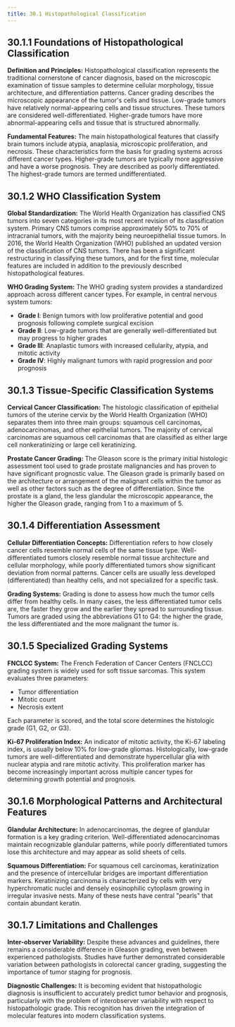```yaml
---
title: 30.1 Histopathological Classification
---
```




## 30.1.1 Foundations of Histopathological Classification

**Definition and Principles:**
Histopathological classification represents the traditional cornerstone of cancer diagnosis, based on the microscopic examination of tissue samples to determine cellular morphology, tissue architecture, and differentiation patterns. Cancer grading describes the microscopic appearance of the tumor's cells and tissue. Low-grade tumors have relatively normal-appearing cells and tissue structures. These tumors are considered well-differentiated. Higher-grade tumors have more abnormal-appearing cells and tissue that is structured abnormally.

**Fundamental Features:**
The main histopathological features that classify brain tumors include atypia, anaplasia, microscopic proliferation, and necrosis. These characteristics form the basis for grading systems across different cancer types. Higher-grade tumors are typically more aggressive and have a worse prognosis. They are described as poorly differentiated. The highest-grade tumors are termed undifferentiated.

## 30.1.2 WHO Classification System

**Global Standardization:**
The World Health Organization has classified CNS tumors into seven categories in its most recent revision of its classification system. Primary CNS tumors comprise approximately 50% to 70% of intracranial tumors, with the majority being neuroepithelial tissue tumors. In 2016, the World Health Organization (WHO) published an updated version of the classification of CNS tumors. There has been a significant restructuring in classifying these tumors, and for the first time, molecular features are included in addition to the previously described histopathological features.

**WHO Grading System:**
The WHO grading system provides a standardized approach across different cancer types. For example, in central nervous system tumors:
- **Grade I**: Benign tumors with low proliferative potential and good prognosis following complete surgical excision
- **Grade II**: Low-grade tumors that are generally well-differentiated but may progress to higher grades
- **Grade III**: Anaplastic tumors with increased cellularity, atypia, and mitotic activity
- **Grade IV**: Highly malignant tumors with rapid progression and poor prognosis

## 30.1.3 Tissue-Specific Classification Systems

**Cervical Cancer Classification:**
The histologic classification of epithelial tumors of the uterine cervix by the World Health Organization (WHO) separates them into three main groups: squamous cell carcinomas, adenocarcinomas, and other epithelial tumors. The majority of cervical carcinomas are squamous cell carcinomas that are classified as either large cell nonkeratinizing or large cell keratinizing.

**Prostate Cancer Grading:**
The Gleason score is the primary initial histologic assessment tool used to grade prostate malignancies and has proven to have significant prognostic value. The Gleason grade is primarily based on the architecture or arrangement of the malignant cells within the tumor as well as other factors such as the degree of differentiation. Since the prostate is a gland, the less glandular the microscopic appearance, the higher the Gleason grade, ranging from 1 to a maximum of 5.

## 30.1.4 Differentiation Assessment

**Cellular Differentiation Concepts:**
Differentiation refers to how closely cancer cells resemble normal cells of the same tissue type. Well-differentiated tumors closely resemble normal tissue architecture and cellular morphology, while poorly differentiated tumors show significant deviation from normal patterns. Cancer cells are usually less developed (differentiated) than healthy cells, and not specialized for a specific task.

**Grading Systems:**
Grading is done to assess how much the tumor cells differ from healthy cells. In many cases, the less differentiated tumor cells are, the faster they grow and the earlier they spread to surrounding tissue. Tumors are graded using the abbreviations G1 to G4: the higher the grade, the less differentiated and the more malignant the tumor is.

## 30.1.5 Specialized Grading Systems

**FNCLCC System:**
The French Federation of Cancer Centers (FNCLCC) grading system is widely used for soft tissue sarcomas. This system evaluates three parameters:
- Tumor differentiation
- Mitotic count
- Necrosis extent

Each parameter is scored, and the total score determines the histologic grade (G1, G2, or G3).

**Ki-67 Proliferation Index:**
An indicator of mitotic activity, the Ki-67 labeling index, is usually below 10% for low-grade gliomas. Histologically, low-grade tumors are well-differentiated and demonstrate hypercellular glia with nuclear atypia and rare mitotic activity. This proliferation marker has become increasingly important across multiple cancer types for determining growth potential and prognosis.

## 30.1.6 Morphological Patterns and Architectural Features

**Glandular Architecture:**
In adenocarcinomas, the degree of glandular formation is a key grading criterion. Well-differentiated adenocarcinomas maintain recognizable glandular patterns, while poorly differentiated tumors lose this architecture and may appear as solid sheets of cells.

**Squamous Differentiation:**
For squamous cell carcinomas, keratinization and the presence of intercellular bridges are important differentiation markers. Keratinizing carcinoma is characterized by cells with very hyperchromatic nuclei and densely eosinophilic cytoplasm growing in irregular invasive nests. Many of these nests have central "pearls" that contain abundant keratin.

## 30.1.7 Limitations and Challenges

**Inter-observer Variability:**
Despite these advances and guidelines, there remains a considerable difference in Gleason grading, even between experienced pathologists. Studies have further demonstrated considerable variation between pathologists in colorectal cancer grading, suggesting the importance of tumor staging for prognosis.

**Diagnostic Challenges:**
It is becoming evident that histopathologic diagnosis is insufficient to accurately predict tumor behavior and prognosis, particularly with the problem of interobserver variability with respect to histopathologic grade. This recognition has driven the integration of molecular features into modern classification systems.
